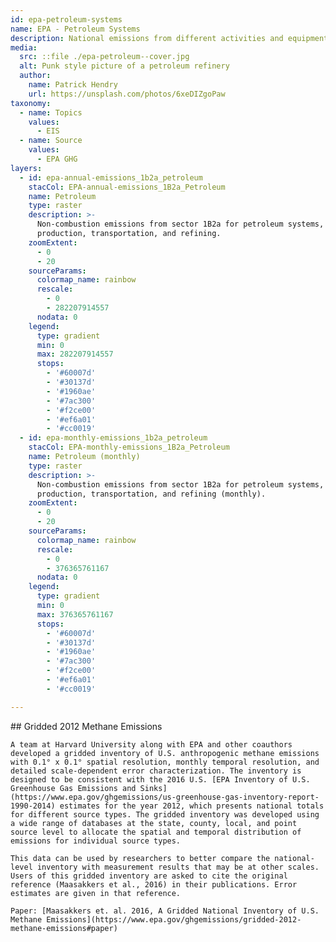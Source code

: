 ```yaml
---
id: epa-petroleum-systems
name: EPA - Petroleum Systems
description: National emissions from different activities and equipment related to petroleum production, refining, and transport
media:
  src: ::file ./epa-petroleum--cover.jpg
  alt: Punk style picture of a petroleum refinery
  author:
    name: Patrick Hendry
    url: https://unsplash.com/photos/6xeDIZgoPaw
taxonomy:
  - name: Topics
    values:
      - EIS
  - name: Source
    values:
      - EPA GHG
layers:
  - id: epa-annual-emissions_1b2a_petroleum
    stacCol: EPA-annual-emissions_1B2a_Petroleum
    name: Petroleum
    type: raster
    description: >-
      Non-combustion emissions from sector 1B2a for petroleum systems, including
      production, transportation, and refining.
    zoomExtent:
      - 0
      - 20
    sourceParams:
      colormap_name: rainbow
      rescale:
        - 0
        - 282207914557
      nodata: 0
    legend:
      type: gradient
      min: 0
      max: 282207914557
      stops:
        - '#60007d'
        - '#30137d'
        - '#1960ae'
        - '#7ac300'
        - '#f2ce00'
        - '#ef6a01'
        - '#cc0019'
  - id: epa-monthly-emissions_1b2a_petroleum
    stacCol: EPA-monthly-emissions_1B2a_Petroleum
    name: Petroleum (monthly)
    type: raster
    description: >-
      Non-combustion emissions from sector 1B2a for petroleum systems, including
      production, transportation, and refining (monthly).
    zoomExtent:
      - 0
      - 20
    sourceParams:
      colormap_name: rainbow
      rescale:
        - 0
        - 376365761167
      nodata: 0
    legend:
      type: gradient
      min: 0
      max: 376365761167
      stops:
        - '#60007d'
        - '#30137d'
        - '#1960ae'
        - '#7ac300'
        - '#f2ce00'
        - '#ef6a01'
        - '#cc0019'

---
```


<Block>
  <Prose>
    ## Gridded 2012 Methane Emissions

    A team at Harvard University along with EPA and other coauthors developed a gridded inventory of U.S. anthropogenic methane emissions with 0.1° x 0.1° spatial resolution, monthly temporal resolution, and detailed scale-dependent error characterization. The inventory is designed to be consistent with the 2016 U.S. [EPA Inventory of U.S. Greenhouse Gas Emissions and Sinks](https://www.epa.gov/ghgemissions/us-greenhouse-gas-inventory-report-1990-2014) estimates for the year 2012, which presents national totals for different source types. The gridded inventory was developed using a wide range of databases at the state, county, local, and point source level to allocate the spatial and temporal distribution of emissions for individual source types.

    This data can be used by researchers to better compare the national-level inventory with measurement results that may be at other scales. Users of this gridded inventory are asked to cite the original reference (Maasakkers et al., 2016) in their publications. Error estimates are given in that reference.

    Paper: [Maasakkers et. al. 2016, A Gridded National Inventory of U.S. Methane Emissions](https://www.epa.gov/ghgemissions/gridded-2012-methane-emissions#paper)

  </Prose>
</Block>
